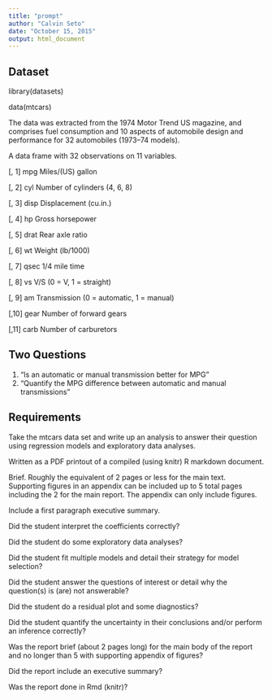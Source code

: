 ```yaml
---
title: "prompt"
author: "Calvin Seto"
date: "October 15, 2015"
output: html_document
---
```


## Dataset
library(datasets)

data(mtcars)


The data was extracted from the 1974 Motor Trend US magazine, and comprises fuel consumption and 10 aspects of automobile design and performance for 32 automobiles (1973–74 models).


A data frame with 32 observations on 11 variables.

[, 1]	mpg	Miles/(US) gallon

[, 2]	cyl	Number of cylinders (4, 6, 8)

[, 3]	disp	Displacement (cu.in.)

[, 4]	hp	Gross horsepower

[, 5]	drat	Rear axle ratio

[, 6]	wt	Weight (lb/1000)

[, 7]	qsec	1/4 mile time

[, 8]	vs	V/S (0 = V, 1 = straight)

[, 9]	am	Transmission (0 = automatic, 1 = manual)

[,10]	gear	Number of forward gears

[,11]	carb	Number of carburetors


## Two Questions

1. “Is an automatic or manual transmission better for MPG”
2. "Quantify the MPG difference between automatic and manual transmissions"

## Requirements

Take the mtcars data set and write up an analysis to answer their question using regression models and exploratory data analyses.


Written as a PDF printout of a compiled (using knitr) R markdown document.


Brief. Roughly the equivalent of 2 pages or less for the main text. Supporting figures in an appendix can be included up to 5 total pages including the 2 for the main report. The appendix can only include figures.


Include a first paragraph executive summary.


Did the student interpret the coefficients correctly?


Did the student do some exploratory data analyses?


Did the student fit multiple models and detail their strategy for model selection?


Did the student answer the questions of interest or detail why the question(s) is (are) not answerable?


Did the student do a residual plot and some diagnostics?


Did the student quantify the uncertainty in their conclusions and/or perform an inference correctly?


Was the report brief (about 2 pages long) for the main body of the report and no longer than 5 with supporting appendix of figures?


Did the report include an executive summary?


Was the report done in Rmd (knitr)?


